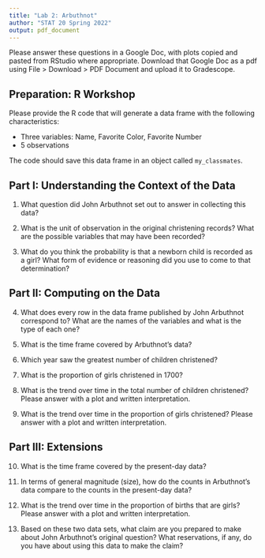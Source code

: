```yaml
---
title: "Lab 2: Arbuthnot"
author: "STAT 20 Spring 2022"
output: pdf_document
---
```


Please answer these questions in a Google Doc, with plots copied and pasted from RStudio where appropriate. Download that Google Doc as a pdf using File > Download > PDF Document and upload it to Gradescope.

## Preparation: R Workshop

Please provide the R code that will generate a data frame with the following characteristics:

- Three variables: Name, Favorite Color, Favorite Number  
- 5 observations

The code should save this data frame in an object called `my_classmates`.

## Part I: Understanding the Context of the Data

1. What question did John Arbuthnot set out to answer in collecting this data?

2. What is the unit of observation in the original christening records? What are the possible variables that may have been recorded?

3. What do you think the probability is that a newborn child is recorded as a girl? What form of evidence or reasoning did you use to come to that determination?


## Part II: Computing on the Data

4. What does every row in the data frame published by John Arbuthnot correspond to? What are the names of the variables and what is the type of each one?

5. What is the time frame covered by Arbuthnot's data?

6. Which year saw the greatest number of children christened?

7. What is the proportion of girls christened in 1700?

8. What is the trend over time in the total number of children christened? Please answer with a plot and written interpretation.

9. What is the trend over time in the proportion of girls christened? Please answer with a plot and written interpretation.

## Part III: Extensions

10. What is the time frame covered by the present-day data?

12. In terms of general magnitude (size), how do the counts in Arbuthnot's data compare to the counts in the present-day data?

13. What is the trend over time in the proportion of births that are girls? Please answer with a plot and written interpretation.

14. Based on these two data sets, what claim are you prepared to make about John Arbuthnot's original question? What reservations, if any, do you have about using this data to make the claim?

